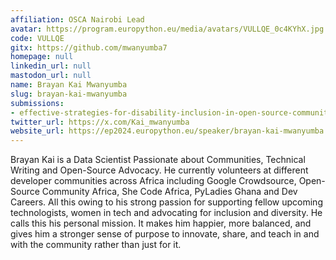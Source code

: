 ```yaml
---
affiliation: OSCA Nairobi Lead
avatar: https://program.europython.eu/media/avatars/VULLQE_0c4KYhX.jpg
code: VULLQE
gitx: https://github.com/mwanyumba7
homepage: null
linkedin_url: null
mastodon_url: null
name: Brayan Kai Mwanyumba
slug: brayan-kai-mwanyumba
submissions:
- effective-strategies-for-disability-inclusion-in-open-source-communities
twitter_url: https://x.com/Kai_mwanyumba
website_url: https://ep2024.europython.eu/speaker/brayan-kai-mwanyumba
---
```


Brayan Kai is a Data Scientist Passionate about Communities, Technical Writing and Open-Source Advocacy.
He currently volunteers at different developer communities across Africa including Google Crowdsource, Open-Source Community Africa, She Code Africa, PyLadies Ghana and Dev Careers. All this owing to his strong passion for supporting fellow upcoming technologists, women in tech and advocating for inclusion and diversity. He calls this his personal mission.
It makes him happier, more balanced, and gives him a stronger sense of purpose to innovate, share, and teach in and with the community rather than just for it.

